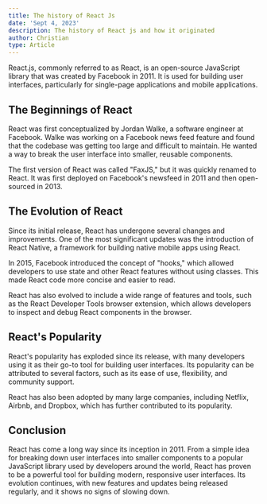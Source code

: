 ```yaml
---
title: The history of React Js
date: 'Sept 4, 2023'
description: The history of React js and how it originated
author: Christian
type: Article
---
```


React.js, commonly referred to as React, is an open-source JavaScript library that was created by Facebook in 2011. It is used for building user interfaces, particularly for single-page applications and mobile applications.

## The Beginnings of React

React was first conceptualized by Jordan Walke, a software engineer at Facebook. Walke was working on a Facebook news feed feature and found that the codebase was getting too large and difficult to maintain. He wanted a way to break the user interface into smaller, reusable components.

The first version of React was called "FaxJS," but it was quickly renamed to React. It was first deployed on Facebook's newsfeed in 2011 and then open-sourced in 2013.

## The Evolution of React

Since its initial release, React has undergone several changes and improvements. One of the most significant updates was the introduction of React Native, a framework for building native mobile apps using React.

In 2015, Facebook introduced the concept of "hooks," which allowed developers to use state and other React features without using classes. This made React code more concise and easier to read.

React has also evolved to include a wide range of features and tools, such as the React Developer Tools browser extension, which allows developers to inspect and debug React components in the browser.

## React's Popularity

React's popularity has exploded since its release, with many developers using it as their go-to tool for building user interfaces. Its popularity can be attributed to several factors, such as its ease of use, flexibility, and community support.

React has also been adopted by many large companies, including Netflix, Airbnb, and Dropbox, which has further contributed to its popularity.

## Conclusion

React has come a long way since its inception in 2011. From a simple idea for breaking down user interfaces into smaller components to a popular JavaScript library used by developers around the world, React has proven to be a powerful tool for building modern, responsive user interfaces. Its evolution continues, with new features and updates being released regularly, and it shows no signs of slowing down.
